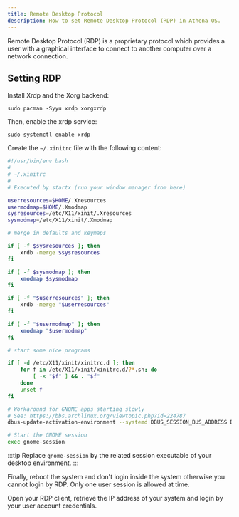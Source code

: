 ```yaml
---
title: Remote Desktop Protocol
description: How to set Remote Desktop Protocol (RDP) in Athena OS.
---
```


Remote Desktop Protocol (RDP) is a proprietary protocol which provides a user with a graphical interface to connect to another computer over a network connection.

## Setting RDP

Install Xrdp and the Xorg backend:
```shell
sudo pacman -Syyu xrdp xorgxrdp
```
Then, enable the xrdp service:
```shell
sudo systemctl enable xrdp
```
Create the `~/.xinitrc` file with the following content:
```bash
#!/usr/bin/env bash
#
# ~/.xinitrc
#
# Executed by startx (run your window manager from here)

userresources=$HOME/.Xresources
usermodmap=$HOME/.Xmodmap
sysresources=/etc/X11/xinit/.Xresources
sysmodmap=/etc/X11/xinit/.Xmodmap

# merge in defaults and keymaps

if [ -f $sysresources ]; then
	xrdb -merge $sysresources
fi

if [ -f $sysmodmap ]; then
	xmodmap $sysmodmap
fi

if [ -f "$userresources" ]; then
	xrdb -merge "$userresources"
fi

if [ -f "$usermodmap" ]; then
	xmodmap "$usermodmap"
fi

# start some nice programs

if [ -d /etc/X11/xinit/xinitrc.d ]; then
	for f in /etc/X11/xinit/xinitrc.d/?*.sh; do
		[ -x "$f" ] && . "$f"
	done
	unset f
fi

# Workaround for GNOME apps starting slowly
# See: https://bbs.archlinux.org/viewtopic.php?id=224787
dbus-update-activation-environment --systemd DBUS_SESSION_BUS_ADDRESS DISPLAY XAUTHORITY

# Start the GNOME session
exec gnome-session
```
:::tip
Replace `gnome-session` by the related session executable of your desktop environment.
:::

Finally, reboot the system and don't login inside the system otherwise you cannot login by RDP. Only one user session is allowed at time.

Open your RDP client, retrieve the IP address of your system and login by your user account credentials.

<ImageComponent />
